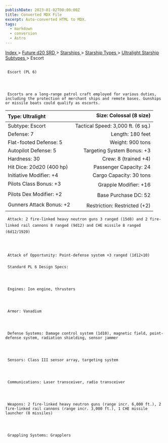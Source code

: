```yaml
---
publishDate: 2023-01-02T00:00:00Z
title: Converted MDX File
excerpt: Auto-converted HTML to MDX.
tags:
  - markdown
  - conversion
  - Astro
---
```


[
Index
](-index) >
[
Future d20 SRD
](future-d20-srd-index) >
[
Starships
](future-d20-srd-starships-index) >
[
Starship Types
](future-d20-srd-starships-starship-types-index) >
[
Ultralight Starship Subtypes
](future-d20-srd-starships-starship-types-ultralight-starship-subtypes-index) > Escort

##

     Escort (PL 6)




     Escorts are a long-range patrol craft employed for various duties, including the protection of merchant ships and remote bases. Gunships or missile boats could qualify as escorts.

| Type: Ultralight         |           Size: Colossal (8 size) |
| :----------------------- | --------------------------------: |
| Subtype: Escort          | Tactical Speed: 3,000 ft. (6 sq.) |
| Defense: 7               |                  Length: 180 feet |
| Flat-footed Defense: 5   |                  Weight: 900 tons |
| Autopilot Defense: 5     |        Targeting System Bonus: +3 |
| Hardness: 30             |              Crew: 8 (trained +4) |
| Hit Dice: 20d20 (400 hp) |            Passenger Capacity: 24 |
| Initiative Modifier: +4  |           Cargo Capacity: 30 tons |
| Pilots Class Bonus: +3   |             Grapple Modifier: +16 |
| Pilots Dex Modifier: +2  |              Base Purchase DC: 52 |
| Gunners Attack Bonus: +2 |      Restriction: Restricted (+2) |

     Attack: 2 fire-linked heavy neutron guns 3 ranged (15d8) and 2 fire-linked rail cannons 8 ranged (9d12) and CHE missile 8 ranged (6d12/1920)




     Attack of Opportunity: Point-defense system +3 ranged (1d12×10)

###

     Standard PL 6 Design Specs:




     Engines: Ion engine, thrusters




     Armor: Vanadium




     Defense Systems: Damage control system (1d10), magnetic field, point-defense system, radiation shielding, sensor jammer




     Sensors: Class III sensor array, targeting system




     Communications: Laser transceiver, radio transceiver




     Weapons: 2 fire-linked heavy neutron guns (range incr. 6,000 ft.), 2 fire-linked rail cannons (range incr. 3,000 ft.), 1 CHE missile launcher (8 missiles)




     Grappling Systems: Grapplers
